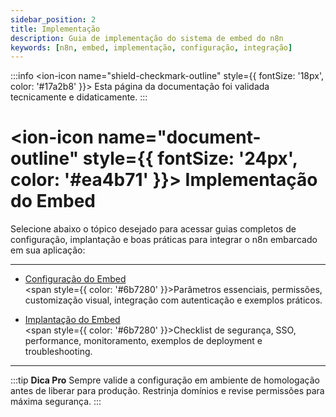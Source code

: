 ---
sidebar_position: 2
title: Implementação
description: Guia de implementação do sistema de embed do n8n
keywords: [n8n, embed, implementação, configuração, integração]
---

:::info
<ion-icon name="shield-checkmark-outline" style={{ fontSize: '18px', color: '#17a2b8' }}></ion-icon> Esta página da documentação foi validada tecnicamente e didaticamente.
:::


# <ion-icon name="document-outline" style={{ fontSize: '24px', color: '#ea4b71' }}></ion-icon> Implementação do Embed

Selecione abaixo o tópico desejado para acessar guias completos de configuração, implantação e boas práticas para integrar o n8n embarcado em sua aplicação:

---

- [Configuração do Embed](./configuracao)
  <br/><span style={{ color: '#6b7280' }}>Parâmetros essenciais, permissões, customização visual, integração com autenticação e exemplos práticos.</span>

- [Implantação do Embed](./implantacao)
  <br/><span style={{ color: '#6b7280' }}>Checklist de segurança, SSO, performance, monitoramento, exemplos de deployment e troubleshooting.</span>

---

:::tip **Dica Pro**
Sempre valide a configuração em ambiente de homologação antes de liberar para produção. Restrinja domínios e revise permissões para máxima segurança.
:::
